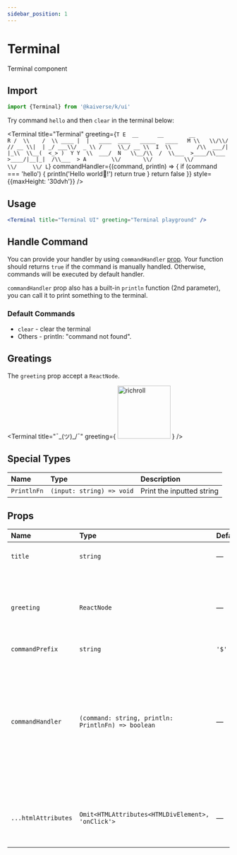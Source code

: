 ```yaml
---
sidebar_position: 1
---
```



# Terminal

Terminal component

## Import

```js
import {Terminal} from '@kaiverse/k/ui'
```

Try command `hello` and then `clear` in the terminal below:

<Terminal
  title="Terminal"
  greeting={`T
E  __      __        __                    
R /  \\    /  \\ ____ |  |   ____  ____   _____   ____  
M \\   \\/\\/   // __ \\|  | _/ ___\\/  _ \\ /     \\_/ __ \\ 
I  \\        /\\  ___/|  |_\\  \\__(  <_> )  Y Y  \\  ___/ 
N   \\__/\\  /  \\___  >____/\\___  >____/|__|_|  /\\___  >
A        \\/       \\/          \\/            \\/     \\/
L`}
  commandHandler={(command, println) => {
    if (command === 'hello') {
      println('Hello world👋!')
      return true
    }
    return false
  }}
  style={{maxHeight: '30dvh'}}
/>

## Usage

```jsx title="Inside your component"
<Terminal title="Terminal UI" greeting="Terminal playground" />
```

<Terminal title="Terminal UI" greeting="Terminal playground" />

## Handle Command

You can provide your handler by using `commandHandler` [prop](#props).
Your function should returns `true` if the command is manually handled. Otherwise, commands will be executed by default handler.

`commandHandler` prop also has a built-in `println` function (2nd parameter), you can call it to print something to the terminal.

### Default Commands

- `clear` - clear the terminal
- Others - println: "command not found".

## Greatings

The `greeting` prop accept a `ReactNode`.

<Terminal
  title="¯\_(ツ)_/¯"
  greeting={
    <img width="120" height="120" src="https://i.redd.it/fktuppkre7p51.gif" alt="richroll" />
  }
/>

## Special Types

| Name        | Type                      | Description               |
| :---------- | :------------------------ | :------------------------ |
| `PrintlnFn` | `(input: string) => void` | Print the inputted string |

## Props

| Name                | Type                                               | Default | Description                                                                                                                                |
| :------------------ | :------------------------------------------------- | :------ | :----------------------------------------------------------------------------------------------------------------------------------------- |
| `title`             | `string`                                           | —       | Terminal window title.                                                                                                                     |
| `greeting`          | `ReactNode`                                        | —       | Greating section. It will be printed on top of terminal's history section.                                                                 |
| `commandPrefix`     | `string`                                           | `'$'`   |                                                                                                                                            |
| `commandHandler`    | `(command: string, println: PrintlnFn) => boolean` | —       | Provide custom command handler. Returns `true` if the command is manually handled, otherwise commands will be executed by default handler. |
| `...htmlAttributes` | `Omit<HTMLAttributes<HTMLDivElement>, 'onClick'>`  | —       | Others HTML attributes.<br/><small>*Note*: `onClick` event handler is not supported.</small>                                                 |
